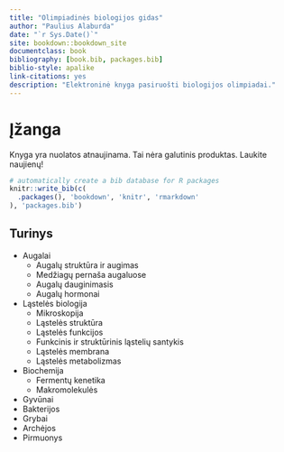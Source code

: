 ```yaml
--- 
title: "Olimpiadinės biologijos gidas"
author: "Paulius Alaburda"
date: "`r Sys.Date()`"
site: bookdown::bookdown_site
documentclass: book
bibliography: [book.bib, packages.bib]
biblio-style: apalike
link-citations: yes
description: "Elektroninė knyga pasiruošti biologijos olimpiadai."
---
```


# Įžanga

Knyga yra nuolatos atnaujinama. Tai nėra galutinis produktas. Laukite naujienų!

```r
# automatically create a bib database for R packages
knitr::write_bib(c(
  .packages(), 'bookdown', 'knitr', 'rmarkdown'
), 'packages.bib')
```

## Turinys

* Augalai
  * Augalų struktūra ir augimas
  * Medžiagų pernaša augaluose
  * Augalų dauginimasis
  * Augalų hormonai
* Ląstelės biologija
  * Mikroskopija
  * Ląstelės struktūra
  * Ląstelės funkcijos
  * Funkcinis ir struktūrinis ląstelių santykis
  * Ląstelės membrana
  * Ląstelės metabolizmas
* Biochemija
  * Fermentų kenetika
  * Makromolekulės
* Gyvūnai
* Bakterijos
* Grybai
* Archėjos
* Pirmuonys